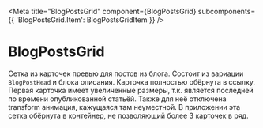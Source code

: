 
<Meta title="BlogPostsGrid" component={BlogPostsGrid} subcomponents={{ 'BlogPostsGrid.Item': BlogPostsGridItem }} />

# BlogPostsGrid

<Canvas>
  <Story name="Basic">
    <BlogPostsGrid>
      <BlogPostsGrid.Item
        slug="/blog/demo-post-6/"
        title="Заголовок статьи 6"
        thumbnail={{ src: 'assets/test-2.jpg' }}
        publishDate="04.10.2020"
        timeToRead={12}
        description="Съешь же ещё этих мягких французских булок, да выпей чаю. Съешь же ещё этих мягких французских булок, да выпей чаю. Съешь же ещё этих мягких французских булок, да выпей чаю. Съешь же ещё этих мягких французских булок, да выпей чаю. Съешь же ещё этих мягких французских булок, да выпей чаю"
      />
      <BlogPostsGrid.Item
        slug="/blog/demo-post-5/"
        title="Заголовок статьи 5"
        thumbnail={{ src: 'assets/test-2.jpg' }}
        publishDate="02.10.2020"
        timeToRead={8}
        description="Съешь же ещё этих мягких французских булок, да выпей чаю. Съешь же ещё этих мягких французских булок, да выпей чаю"
      />
      <BlogPostsGrid.Item
        slug="/blog/demo-post-4/"
        title="Заголовок статьи 4"
        thumbnail={{ src: 'assets/test-2.jpg' }}
        publishDate="28.09.2020"
        timeToRead={4}
        description="Съешь же ещё этих мягких французских булок, да выпей чаю. Съешь же ещё этих мягких французских булок, да выпей чаю. Съешь же ещё этих мягких французских булок, да выпей чаю. Съешь же ещё этих мягких французских булок, да выпей чаю. Съешь же ещё этих мягких французских булок, да выпей чаю. Съешь же ещё этих мягких французских булок, да выпей чаю. Съешь же ещё этих мягких французских булок, да выпей чаю"
      />
      <BlogPostsGrid.Item
        slug="/blog/demo-post-3/"
        title="Заголовок статьи 3"
        thumbnail={{ src: 'assets/test-2.jpg' }}
        publishDate="16.09.2020"
        timeToRead={10}
        description="Съешь же ещё этих мягких французских булок, да выпей чаю. Съешь же ещё этих мягких французских булок, да выпей чаю. Съешь же ещё этих мягких французских булок, да выпей чаю. Съешь же ещё этих мягких французских булок, да выпей чаю. Съешь же ещё этих мягких французских булок, да выпей чаю"
      />
      <BlogPostsGrid.Item
        slug="/blog/demo-post-2/"
        title="Заголовок статьи 2"
        thumbnail={{ src: 'assets/test-2.jpg' }}
        publishDate="04.09.2020"
        timeToRead={6}
        description="Съешь же ещё этих мягких французских булок, да выпей чаю. Съешь же ещё этих мягких французских булок, да выпей чаю. Съешь же ещё этих мягких французских булок, да выпей чаю. Съешь же ещё этих мягких французских булок, да выпей чаю"
      />
      <BlogPostsGrid.Item
        slug="/blog/demo-post/"
        title="Заголовок статьи"
        thumbnail={{ src: 'assets/test-2.jpg' }}
        publishDate="27.08.2020"
        timeToRead={7}
        description="Съешь же ещё этих мягких французских булок, да выпей чаю. Съешь же ещё этих мягких французских булок, да выпей чаю. Съешь же ещё этих мягких французских булок, да выпей чаю"
      />
    </BlogPostsGrid>
  </Story>
</Canvas>

Сетка из карточек превью для постов из блога. Состоит из вариации `BlogPostHead` и блока описания. Карточка полностью обёрнута в ссылку. Первая карточка имеет увеличенные размеры, т.к. является последней по времени опубликованной статьёй. Также для неё отключена transform анимация, кажущаяся там неуместной. В приложении эта сетка обёрнута в контейнер, не позволяющий более 3 карточек в ряд.

<ArgsTable />
